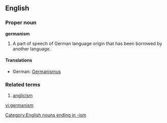 {{wikipedia}}
==English==
===Proper noun===
'''germanism'''
# A part of speech of German language origin that has been borrowed by another language.
====Translations====
*German: [[Germanismus]] {{m}}

===Related terms===
# [[anglicism]]
[[Category:English nouns ending in -ism]]

[[vi:germanism]]